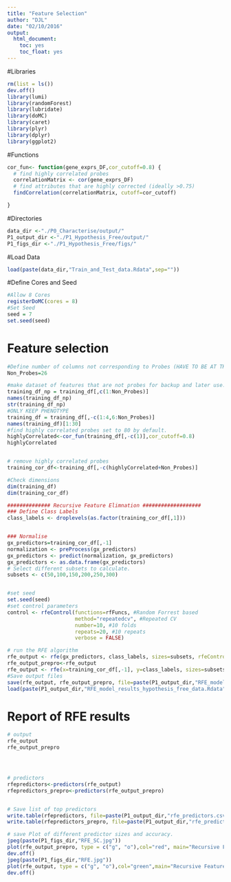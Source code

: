 ```yaml
---
title: "Feature Selection"
author: "DJL"
date: "02/10/2016"
output:
  html_document:
    toc: yes
    toc_float: yes
---
```


#Libraries
```r
rm(list = ls())
dev.off()
library(lumi)
library(randomForest)
library(lubridate)
library(doMC)
library(caret)
library(plyr)
library(dplyr)
library(ggplot2)

```
#Functions
```r

cor_fun<- function(gene_exprs_DF,cor_cutoff=0.8) {
  # find highly correlated probes
  correlationMatrix <- cor(gene_exprs_DF)
  # find attributes that are highly corrected (ideally >0.75)
  findCorrelation(correlationMatrix, cutoff=cor_cutoff)

}


```


#Directories
```r
data_dir <-"./P0_Characterise/output/"
P1_output_dir <-"./P1_Hypothesis_Free/output/"
P1_figs_dir <-"./P1_Hypothesis_Free/figs/"


```

#Load Data
```r
load(paste(data_dir,"Train_and_Test_data.Rdata",sep=""))


```

#Define Cores and Seed
```r

#Allow 8 Cores
registerDoMC(cores = 8) 
#Set Seed
seed = 7
set.seed(seed)

```


# Feature selection
```r

#Define number of columns not corresponding to Probes (HAVE TO BE AT THE START of data)
Non_Probes=26 

#make dataset of features that are not probes for backup and later use.
training_df_np = training_df[,c(1:Non_Probes)]
names(training_df_np)
str(training_df_np)
#ONLY KEEP PHENOTYPE
training_df = training_df[,-c(1:4,6:Non_Probes)]
names(training_df)[1:30]
#find highly correlated probes set to 80 by default.
highlyCorrelated<-cor_fun(training_df[,-c(1)],cor_cutoff=0.8)
highlyCorrelated


# remove highly correlated probes
training_cor_df<-training_df[,-c(highlyCorrelated+Non_Probes)]

#Check dimensions
dim(training_df)
dim(training_cor_df)

############## Recursive Feature Elimnation ###################
### Define Class Labels
class_labels <- droplevels(as.factor(training_cor_df[,1]))


### Normalise
gx_predictors=training_cor_df[,-1]
normalization <- preProcess(gx_predictors)
gx_predictors <- predict(normalization, gx_predictors)
gx_predictors <- as.data.frame(gx_predictors)
# Select different subsets to calculate. 
subsets <- c(50,100,150,200,250,300)


#set seed
set.seed(seed)
#set control parameters 
control <- rfeControl(functions=rfFuncs, #Random Forrest based
                      method="repeatedcv", #Repeated CV
                      number=10, #10 folds
                      repeats=20, #10 repeats
                      verbose = FALSE)

# run the RFE algorithm
rfe_output <- rfe(gx_predictors, class_labels, sizes=subsets, rfeControl=control)
rfe_output_prepro<-rfe_output
rfe_output <- rfe(x=training_cor_df[,-1], y=class_labels, sizes=subsets, rfeControl=control)
#Save output files
save(rfe_output, rfe_output_prepro, file=paste(P1_output_dir,"RFE_model_results_hypothesis_free_data.Rdata",sep=""), compress = T)
load(paste(P1_output_dir,"RFE_model_results_hypothesis_free_data.Rdata",sep=""))

```


# Report of RFE results
```r

# output
rfe_output
rfe_output_prepro




# predictors
rfepredictors<-predictors(rfe_output)
rfepredictors_prepro<-predictors(rfe_output_prepro)


# Save list of top predictors
write.table(rfepredictors, file=paste(P1_output_dir,"rfe_predictors.csv",sep=""),row.names=F,quote=FALSE,sep = ",")
write.table(rfepredictors_prepro, file=paste(P1_output_dir,"rfe_predictors_prepro.csv",sep=""),row.names=F,quote=FALSE,sep = ",")

# save Plot of different predictor sizes and accuracy.
jpeg(paste(P1_figs_dir,"RFE_SC.jpg"))
plot(rfe_output_prepro, type = c("g", "o"),col="red", main="Recursive Feature Elimination (Scaled / Centered)")
dev.off()
jpeg(paste(P1_figs_dir,"RFE.jpg"))
plot(rfe_output, type = c("g", "o"),col="green",main="Recursive Feature Elimination")
dev.off()
```



